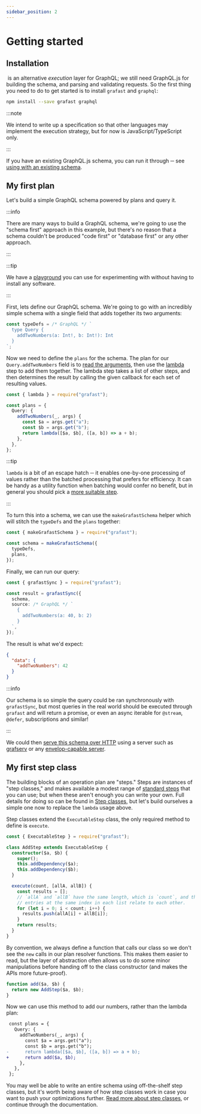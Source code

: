 ```yaml
---
sidebar_position: 2
---
```


# Getting started

## Installation

&ZeroWidthSpace;<grafast /> is an alternative _execution_ layer for GraphQL; we still need GraphQL.js
for building the schema, and parsing and validating requests. So the first thing
you need to do to get started is to install `grafast` and `graphql`:

```bash npm2yarn
npm install --save grafast graphql
```

:::note

We intend to write up a specification so that other languages may implement 
the <grafast /> execution strategy, but for now <grafast /> is JavaScript/TypeScript only.

:::

If you have an existing GraphQL.js schema, you can run it through <grafast /> ─ see
[using with an existing schema](./existing-schema).

## My first plan

Let's build a simple GraphQL schema powered by <grafast /> plans and query it.

:::info

There are many ways to build a GraphQL schema, we're going to use the "schema
first" approach in this example, but there's no reason that a <grafast /> schema
couldn't be produced "code first" or "database first" or any other approach.

:::

:::tip

We have a [playground](/playground/) you can use for experimenting with <grafast />
without having to install any software.

:::

First, lets define our GraphQL schema. We're going to go with an incredibly
simple schema with a single field that adds together its two arguments:

```ts
const typeDefs = /* GraphQL */ `
  type Query {
    addTwoNumbers(a: Int!, b: Int!): Int
  }
`;
```

Now we need to define the `plans` for the schema. The plan for our
`Query.addTwoNumbers` field is to [read the arguments][field args], then use the
[lambda][] step to add them together. The lambda step takes a list of other
steps, and then determines the result by calling the given callback for each set
of resulting values.

```ts
const { lambda } = require("grafast");

const plans = {
  Query: {
    addTwoNumbers(_, args) {
      const $a = args.get("a");
      const $b = args.get("b");
      return lambda([$a, $b], ([a, b]) => a + b);
    },
  },
};
```

:::tip

`lambda` is a bit of an escape hatch ─ it enables one-by-one processing of
values rather than the batched processing that <grafast /> prefers for efficiency.
It can be handy as a utility function when batching would confer no benefit,
but in general you should pick a [more suitable step][step library].

:::

To turn this into a schema, we can use the `makeGrafastSchema` helper which will
stitch the `typeDefs` and the `plans` together:

```ts
const { makeGrafastSchema } = require("grafast");

const schema = makeGrafastSchema({
  typeDefs,
  plans,
});
```

Finally, we can run our query:

```ts
const { grafastSync } = require("grafast");

const result = grafastSync({
  schema,
  source: /* GraphQL */ `
    {
      addTwoNumbers(a: 40, b: 2)
    }
  `,
});
```

The result is what we'd expect:

```json
{
  "data": {
    "addTwoNumbers": 42
  }
}
```

:::info

Our schema is so simple the query could be ran synchronously with `grafastSync`,
but most queries in the real world should be executed through `grafast` and will
return a promise, or even an async iterable for `@stream`, `@defer`,
subscriptions and similar!

:::

We could then [serve this schema over HTTP][servers] using a server such as
[grafserv][] or any [envelop-capable server][envelop].

## My first step class

The building blocks of an operation plan are "steps." Steps are instances of
"step classes," and <grafast /> makes available a modest range of [standard steps][]
that you can use; but when these aren't enough you can write your own. Full
details for doing so can be found in [Step classes][], but let's build ourselves
a simple one now to replace the `lambda` usage above.

Step classes extend the `ExecutableStep` class, the only required method to
define is `execute`.

```ts
const { ExecutableStep } = require("grafast");

class AddStep extends ExecutableStep {
  constructor($a, $b) {
    super();
    this.addDependency($a);
    this.addDependency($b);
  }

  execute(count, [allA, allB]) {
    const results = [];
    // `allA` and `allB` have the same length, which is `count`, and the
    // entries at the same index in each list relate to each other.
    for (let i = 0; i < count; i++) {
      results.push(allA[i] + allB[i]);
    }
    return results;
  }
}
```

By convention, we always define a function that calls our class so we don't see
the `new` calls in our plan resolver functions. This makes them easier to read,
but the layer of abstraction often allows us to do some minor manipulations
before handing off to the class constructor (and makes the APIs more
future-proof).

```ts
function add($a, $b) {
  return new AddStep($a, $b);
}
```

Now we can use this method to add our numbers, rather than the lambda plan:

```diff
 const plans = {
   Query: {
     addTwoNumbers(_, args) {
       const $a = args.get("a");
       const $b = args.get("b");
-      return lambda([$a, $b], ([a, b]) => a + b);
+      return add($a, $b);
     },
   },
 };
```

You may well be able to write an entire <grafast /> schema using off-the-shelf step
classes, but it's worth being aware of how step classes work in case you want to
push your optimizations further. [Read more about step classes][step classes],
or continue through the documentation.

[lambda]: ../step-library/standard-steps/lambda
[servers]: ../servers
[grafast]: ../servers#grafast
[envelop]: ../servers#envelop
[step library]: ../step-library
[standard steps]: ../step-library/standard-steps
[step classes]: ../step-classes
[field args]: ../plan-resolvers#field-arguments-fieldargs
[grafserv]: /grafserv
